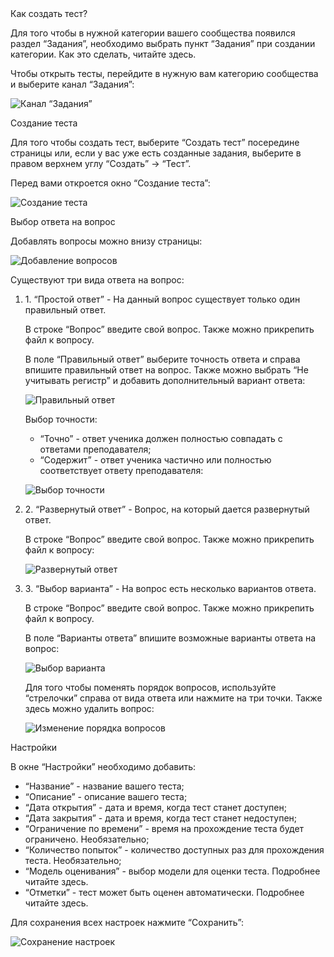 
<AnchorHeading type="h1" id="add-test">
  Как создать тест?
</AnchorHeading>

Для того чтобы в нужной категории вашего сообщества появился раздел “Задания”, необходимо выбрать пункт “Задания” при создании категории. Как это сделать, <Link href="">читайте здесь</Link>.

Чтобы открыть тесты, перейдите в нужную вам категорию сообщества и выберите канал “Задания”:

<Image
  width={960}
  height={613}
  src="/assets/markdown/tests/tests-empty.jpg"
  alt="Канал “Задания”"
  noRatio
/>

<AnchorHeading type="h2" id="add-new-test">
  Создание теста
</AnchorHeading>

Для того чтобы создать тест, выберите “Создать тест” посередине страницы или, если у вас уже есть созданные задания, выберите в правом верхнем углу “Создать” → “Тест”.

Перед вами откроется окно “Создание теста”:

<Image
  width={960}
  height={576}
  src="/assets/markdown/tests/new-test.jpg"
  alt="Создание теста"
  noRatio
/>

<AnchorHeading type="h3" id="choose-answer">
  Выбор ответа на вопрос
</AnchorHeading>

Добавлять вопросы можно внизу страницы:

<Image
  width={599}
  height={41}
  src="/assets/markdown/tests/add-questions.jpg"
  alt="Добавление вопросов"
  noRatio
/>

Существуют три вида ответа на вопрос:

<ol>
<li>1. “Простой ответ” - На данный вопрос существует только один правильный ответ.</li>

В строке “Вопрос” введите свой вопрос. Также можно прикрепить файл к вопросу.

В поле “Правильный ответ” выберите точность ответа и справа впишите правильный ответ на вопрос. Также можно выбрать “Не учитывать регистр” и добавить дополнительный вариант ответа:

<Image
  width={599}
  height={416}
  src="/assets/markdown/tests/simple-answer.jpg"
  alt="Правильный ответ"
  noRatio
/>

Выбор точности:

- “Точно” - ответ ученика должен полностью совпадать с ответами преподавателя;
- “Содержит” - ответ ученика частично или полностью соответствует ответу преподавателя:

<Image
  width={599}
  height={143}
  src="/assets/markdown/tests/simple-answer-accuracy-options.jpg"
  alt="Выбор точности"
  noRatio
/>

<li>2. “Развернутый ответ” - Вопрос, на который дается развернутый ответ.</li>

В строке “Вопрос” введите свой вопрос. Также можно прикрепить файл к вопросу:

<Image
  width={599}
  height={235}
  src="/assets/markdown/tests/detailed-answer.jpg"
  alt="Развернутый ответ"
  noRatio
/>

<li>3. “Выбор варианта” - На вопрос есть несколько вариантов ответа.</li>

В строке “Вопрос” введите свой вопрос. Также можно прикрепить файл к вопросу.

В поле “Варианты ответа” впишите возможные варианты ответа на вопрос:

<Image
  width={599}
  height={344}
  src="/assets/markdown/tests/answer-variants.jpg"
  alt="Выбор варианта"
  noRatio
/>

Для того чтобы поменять порядок вопросов, используйте “стрелочки” справа от вида ответа или нажмите на три точки. Также здесь можно удалить вопрос:

<Image
  width={312}
  height={241}
  src="/assets/markdown/tests/change-order.png"
  alt="Изменение порядка вопросов"
  noRatio
/>
</ol>

<AnchorHeading type="h3" id="settings">
  Настройки
</AnchorHeading>

В окне “Настройки” необходимо добавить:

- “Название” - название вашего теста;
- “Описание” - описание вашего теста;
- “Дата открытия” - дата и время, когда тест станет доступен;
- “Дата закрытия” - дата и время, когда тест станет недоступен;
- “Ограничение по времени” - время на прохождение теста будет ограничено. Необязательно;
- “Количество попыток” - количество доступных раз для прохождения теста. Необязательно;
- “Модель оценивания” - выбор модели для оценки теста. Подробнее <Link href="evaluation-system">читайте здесь</Link>.
- “Отметки” - тест может быть оценен автоматически. Подробнее <Link href="">читайте здесь</Link>.

Для сохранения всех настроек нажмите “Сохранить”:

<Image
  width={269}
  height={989}
  src="/assets/markdown/tests/save-settings.jpg"
  alt="Сохранение настроек"
/>
